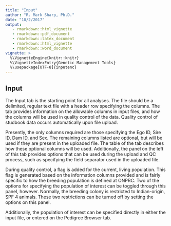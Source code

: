 ```yaml
---
title: "Input"
author: "R. Mark Sharp, Ph.D."
date: "10/2/2017"
output: 
   - rmarkdown::html_vignette
   - rmarkdown::pdf_document
   - rmarkdown::latex_document
   - rmarkdown::html_vignette
   - rmarkdown::word_document
vignette: >
  %\VignetteEngine{knitr::knitr}
  %\VignetteIndexEntry{Genetic Management Tools}
  %\usepackage[UTF-8]{inputenc}
---
```


## Input  
The Input tab is the starting point for all analyses. The file
should be a delimited, regular text file with a header row specifying the
columns. The tab provides information on the allowable columns in input
files, and how the columns will be used in quality control of the data.
Quality control of studbook data occurs automatically upon file upload.

Presently, the only columns required are those specifying the Ego ID,
Sire ID, Dam ID, and Sex. The remaining columns listed are optional,
but will be used if they are present in the uploaded file. The table
of the tab describes how these optional columns will be used. Additionally,
the panel on the left of this tab provides options that can be used during
the upload and QC process, such as specifying the field separator used in the 
uploaded file.

During quality control, a flag is added for the current, living population.
This flag is generated based on the information columns provided and is fairly
specific to how the breeding population is defined at ONPRC. Two of the options
for specifying the population of interest can be toggled through this panel,
however. Normally, the breeding colony is restricted to Indian-origin, SPF 4 animals.
These two restrictions can be turned off by setting the options on this panel.

Additionally, the population of interest can be specified directly in either
the input file, or entered on the Pedigree Browser tab.

